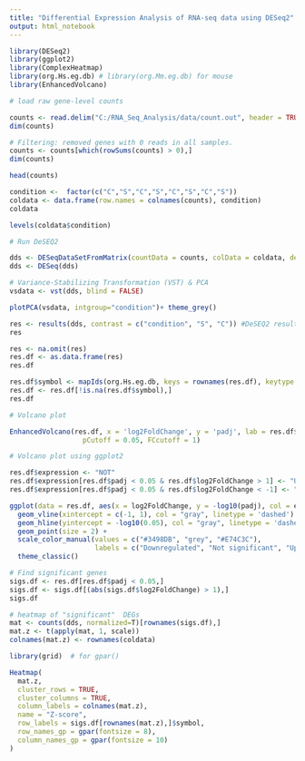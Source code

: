 ```yaml
---
title: "Differential Expression Analysis of RNA-seq data using DESeq2"
output: html_notebook
---
```


```r
library(DESeq2)
library(ggplot2)
library(ComplexHeatmap)
library(org.Hs.eg.db) # library(org.Mm.eg.db) for mouse
library(EnhancedVolcano)
```

```r
# load raw gene-level counts 

counts <- read.delim("C:/RNA_Seq_Analysis/data/count.out", header = TRUE, row.names = 1)
dim(counts)
```

```r
# Filtering: removed genes with 0 reads in all samples.
counts <- counts[which(rowSums(counts) > 0),] 
dim(counts)
```
```r
head(counts)
```


```r
condition <-  factor(c("C","S","C","S","C","S","C","S"))
coldata <- data.frame(row.names = colnames(counts), condition)
coldata
```
```r
levels(coldata$condition)
```

```r
# Run DeSEQ2

dds <- DESeqDataSetFromMatrix(countData = counts, colData = coldata, design = ~condition)
dds <- DESeq(dds)

```

```r
# Variance-Stabilizing Transformation (VST) & PCA
vsdata <- vst(dds, blind = FALSE)

plotPCA(vsdata, intgroup="condition")+ theme_grey()

```

```r
res <- results(dds, contrast = c("condition", "S", "C")) #DeSEQ2 result
res
```

```r
res <- na.omit(res)
res.df <- as.data.frame(res)
res.df
```


```r

res.df$symbol <- mapIds(org.Hs.eg.db, keys = rownames(res.df), keytype = "ENSEMBL", column = "SYMBOL")
res.df <- res.df[!is.na(res.df$symbol),]
res.df

```

```r
# Volcano plot 

EnhancedVolcano(res.df, x = 'log2FoldChange', y = 'padj', lab = res.df$symbol,
                  pCutoff = 0.05, FCcutoff = 1)


```

```r
# Volcano plot using ggplot2

res.df$expression <- "NOT"
res.df$expression[res.df$padj < 0.05 & res.df$log2FoldChange > 1] <- "UP"
res.df$expression[res.df$padj < 0.05 & res.df$log2FoldChange < -1] <- "DOWN"

ggplot(data = res.df, aes(x = log2FoldChange, y = -log10(padj), col = expression)) +
  geom_vline(xintercept = c(-1, 1), col = "gray", linetype = 'dashed') +
  geom_hline(yintercept = -log10(0.05), col = "gray", linetype = 'dashed') +
  geom_point(size = 2) +
  scale_color_manual(values = c("#3498DB", "grey", "#E74C3C"), 
                     labels = c("Downregulated", "Not significant", "Upregulated")) +
  theme_classic()


```

```r
# Find significant genes
sigs.df <- res.df[res.df$padj < 0.05,]
sigs.df <- sigs.df[(abs(sigs.df$log2FoldChange) > 1),]
sigs.df

```


```r
# heatmap of "significant"  DEGs
mat <- counts(dds, normalized=T)[rownames(sigs.df),]
mat.z <- t(apply(mat, 1, scale))
colnames(mat.z) <- rownames(coldata)

```

```r

library(grid)  # for gpar()

Heatmap(
  mat.z,
  cluster_rows = TRUE,
  cluster_columns = TRUE,
  column_labels = colnames(mat.z),
  name = "Z-score",
  row_labels = sigs.df[rownames(mat.z),]$symbol,
  row_names_gp = gpar(fontsize = 8),    
  column_names_gp = gpar(fontsize = 10) 
)


```





